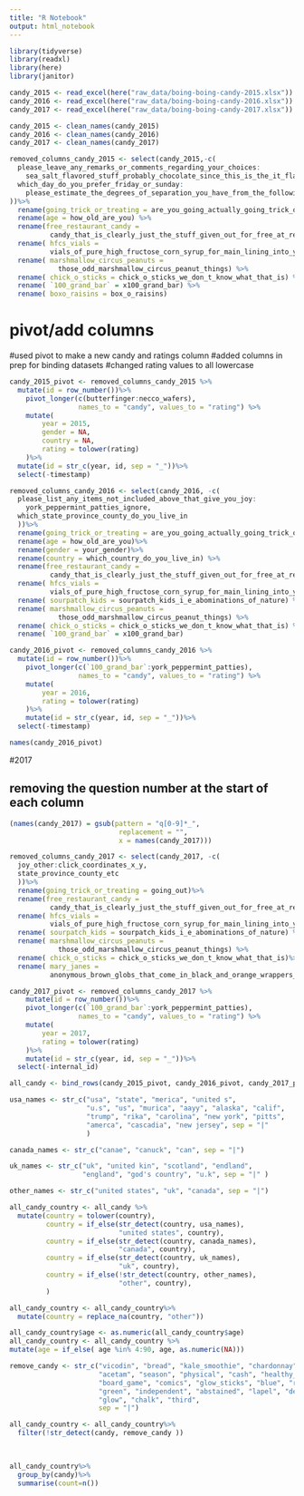 ```yaml
---
title: "R Notebook"
output: html_notebook
---
```


```r

library(tidyverse)
library(readxl)
library(here)
library(janitor)
```

```r
candy_2015 <- read_excel(here("raw_data/boing-boing-candy-2015.xlsx"))
candy_2016 <- read_excel(here("raw_data/boing-boing-candy-2016.xlsx"))
candy_2017 <- read_excel(here("raw_data/boing-boing-candy-2017.xlsx"))
```

```r
candy_2015 <- clean_names(candy_2015)
candy_2016 <- clean_names(candy_2016)
candy_2017 <- clean_names(candy_2017)
```



```r
removed_columns_candy_2015 <- select(candy_2015,-c(
  please_leave_any_remarks_or_comments_regarding_your_choices:
    sea_salt_flavored_stuff_probably_chocolate_since_this_is_the_it_flavor_of_the_year,
  which_day_do_you_prefer_friday_or_sunday:
    please_estimate_the_degrees_of_separation_you_have_from_the_following_folks_beyonce_knowles
))%>%
  rename(going_trick_or_treating = are_you_going_actually_going_trick_or_treating_yourself) %>%
  rename(age = how_old_are_you) %>%
  rename(free_restaurant_candy =
          candy_that_is_clearly_just_the_stuff_given_out_for_free_at_restaurants) %>%
  rename( hfcs_vials = 
          vials_of_pure_high_fructose_corn_syrup_for_main_lining_into_your_vein ) %>%
  rename( marshmallow_circus_peanuts = 
            those_odd_marshmallow_circus_peanut_things) %>%
  rename( chick_o_sticks = chick_o_sticks_we_don_t_know_what_that_is) %>%
  rename( `100_grand_bar` = x100_grand_bar) %>%
  rename( boxo_raisins = box_o_raisins)


```
# pivot/add columns
#used pivot to make a new candy and ratings column
#added columns in prep for binding datasets
#changed rating values to all lowercase


```r
candy_2015_pivot <- removed_columns_candy_2015 %>%
  mutate(id = row_number())%>%
    pivot_longer(c(butterfinger:necco_wafers),
                 names_to = "candy", values_to = "rating") %>%
    mutate(
        year = 2015,
        gender = NA,
        country = NA,
        rating = tolower(rating)
    )%>%
  mutate(id = str_c(year, id, sep = "_"))%>%
  select(-timestamp)


```



```r
removed_columns_candy_2016 <- select(candy_2016, -c(
  please_list_any_items_not_included_above_that_give_you_joy:
    york_peppermint_patties_ignore,
  which_state_province_county_do_you_live_in
  ))%>%
  rename(going_trick_or_treating = are_you_going_actually_going_trick_or_treating_yourself)%>%
  rename(age = how_old_are_you)%>%
  rename(gender = your_gender)%>%
  rename(country = which_country_do_you_live_in) %>%
  rename(free_restaurant_candy =
          candy_that_is_clearly_just_the_stuff_given_out_for_free_at_restaurants) %>%
  rename( hfcs_vials = 
          vials_of_pure_high_fructose_corn_syrup_for_main_lining_into_your_vein ) %>%
  rename( sourpatch_kids = sourpatch_kids_i_e_abominations_of_nature) %>%
  rename( marshmallow_circus_peanuts = 
            those_odd_marshmallow_circus_peanut_things) %>%
  rename( chick_o_sticks = chick_o_sticks_we_don_t_know_what_that_is) %>%
  rename( `100_grand_bar` = x100_grand_bar)


```


```r
candy_2016_pivot <- removed_columns_candy_2016 %>%
  mutate(id = row_number())%>%
    pivot_longer(c(`100_grand_bar`:york_peppermint_patties),
                 names_to = "candy", values_to = "rating") %>%
    mutate(
        year = 2016,
        rating = tolower(rating)
    )%>%
    mutate(id = str_c(year, id, sep = "_"))%>%
  select(-timestamp)

names(candy_2016_pivot)
```


#2017

## removing the question number at the start of each column
```r
(names(candy_2017) = gsub(pattern = "q[0-9]*_",
                           replacement = "",
                           x = names(candy_2017)))
```

```r
removed_columns_candy_2017 <- select(candy_2017, -c(
  joy_other:click_coordinates_x_y,
  state_province_county_etc
  ))%>%
  rename(going_trick_or_treating = going_out)%>%
  rename(free_restaurant_candy =
          candy_that_is_clearly_just_the_stuff_given_out_for_free_at_restaurants) %>%
  rename( hfcs_vials = 
          vials_of_pure_high_fructose_corn_syrup_for_main_lining_into_your_vein ) %>%
  rename( sourpatch_kids = sourpatch_kids_i_e_abominations_of_nature) %>%
  rename( marshmallow_circus_peanuts = 
            those_odd_marshmallow_circus_peanut_things) %>%
  rename( chick_o_sticks = chick_o_sticks_we_don_t_know_what_that_is)%>%
  rename( mary_janes = 
          anonymous_brown_globs_that_come_in_black_and_orange_wrappers_a_k_a_mary_janes)

```

```r
candy_2017_pivot <- removed_columns_candy_2017 %>%
    mutate(id = row_number())%>%
    pivot_longer(c(`100_grand_bar`:york_peppermint_patties),
                 names_to = "candy", values_to = "rating") %>%
    mutate(
        year = 2017,
        rating = tolower(rating)
    )%>%
    mutate(id = str_c(year, id, sep = "_"))%>%
  select(-internal_id)

```

```r
all_candy <- bind_rows(candy_2015_pivot, candy_2016_pivot, candy_2017_pivot)

```

```r
usa_names <- str_c("usa", "state", "merica", "united s",
                   "u.s", "us", "murica", "aayy", "alaska", "calif",
                   "trump", "rika", "carolina", "new york", "pitts",
                   "amerca", "cascadia", "new jersey", sep = "|"
                   )

canada_names <- str_c("canae", "canuck", "can", sep = "|")

uk_names <- str_c("uk", "united kin", "scotland", "endland",
                  "england", "god's country", "u.k", sep = "|" )

other_names <- str_c("united states", "uk", "canada", sep = "|")

all_candy_country <- all_candy %>%
  mutate(country = tolower(country),
         country = if_else(str_detect(country, usa_names),
                           "united states", country),
         country = if_else(str_detect(country, canada_names),
                           "canada", country),
         country = if_else(str_detect(country, uk_names),
                           "uk", country),
         country = if_else(!str_detect(country, other_names),
                           "other", country),
         )

all_candy_country <- all_candy_country%>%
  mutate(country = replace_na(country, "other"))

```

```r
all_candy_country$age <- as.numeric(all_candy_country$age)
all_candy_country <- all_candy_country %>%
mutate(age = if_else( age %in% 4:90, age, as.numeric(NA)))

```

```r
remove_candy <- str_c("vicodin", "bread", "kale_smoothie", "chardonnay",
                      "acetam", "season", "physical", "cash", "healthy_fruit", 
                      "board_game", "comics", "glow_sticks", "blue", "red",
                      "green", "independent", "abstained", "lapel", "dental",
                      "glow", "chalk", "third",
                      sep = "|")

all_candy_country <- all_candy_country%>%
  filter(!str_detect(candy, remove_candy ))
  
  

all_candy_country%>%
  group_by(candy)%>%
  summarise(count=n())

```

